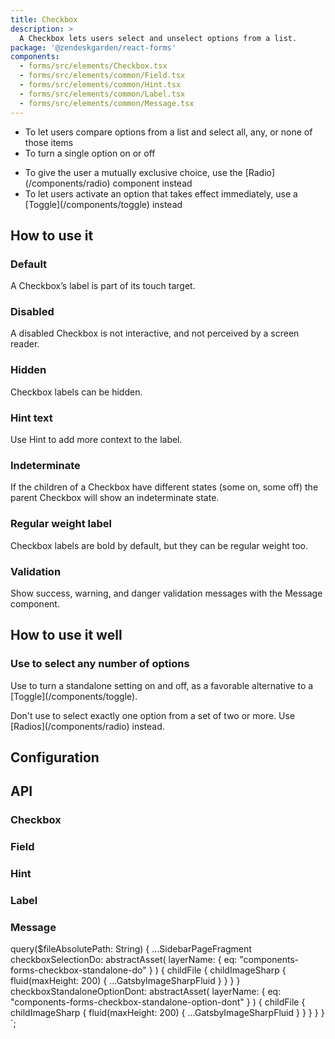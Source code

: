 ```yaml
---
title: Checkbox
description: >
  A Checkbox lets users select and unselect options from a list.
package: '@zendeskgarden/react-forms'
components:
  - forms/src/elements/Checkbox.tsx
  - forms/src/elements/common/Field.tsx
  - forms/src/elements/common/Hint.tsx
  - forms/src/elements/common/Label.tsx
  - forms/src/elements/common/Message.tsx
---
```


<Usage>
  <Use>
    <ul>
      <li>To let users compare options from a list and select all, any, or none of those items</li>
      <li>To turn a single option on or off</li>
    </ul>
  </Use>
  <Misuse>
    <ul>
      <li>
        <Markdown>
          To give the user a mutually exclusive choice, use the [Radio](/components/radio) component
          instead
        </Markdown>
      </li>
      <li>
        <Markdown>
          To let users activate an option that takes effect immediately, use a
          [Toggle](/components/toggle) instead
        </Markdown>
      </li>
    </ul>
  </Misuse>
</Usage>

## How to use it

### Default

A Checkbox’s label is part of its touch target.


<CodeExample code={DefaultCode}>
  <Default />
</CodeExample>

### Disabled

A disabled Checkbox is not interactive, and not perceived by a screen reader.


<CodeExample code={DisabledCode}>
  <Disabled />
</CodeExample>

### Hidden

Checkbox labels can be hidden.


<CodeExample code={HiddenCode}>
  <Hidden />
</CodeExample>

### Hint text

Use Hint to add more context to the label.


<CodeExample code={HintCode}>
  <Hint />
</CodeExample>

### Indeterminate

If the children of a Checkbox have different states (some on, some off) the parent Checkbox will
show an indeterminate state.


<CodeExample code={IndeterminateCode}>
  <Indeterminate />
</CodeExample>

### Regular weight label

Checkbox labels are bold by default, but they can be regular weight too.


<CodeExample code={RegularWeightLabelCode}>
  <RegularWeightLabel />
</CodeExample>

### Validation

Show success, warning, and danger validation messages with the Message component.


<CodeExample code={ValidationCode}>
  <Validation />
</CodeExample>

## How to use it well

### Use to select any number of options

<BestPractice>
  <Do imageSource={props.data.checkboxSelectionDo.childFile.childImageSharp.fluid}>
    <p>
      <Markdown>
        Use to turn a standalone setting on and off, as a favorable alternative to a
        [Toggle](/components/toggle).
      </Markdown>
    </p>
  </Do>
  <Dont imageSource={props.data.checkboxStandaloneOptionDont.childFile.childImageSharp.fluid}>
    <p>
      <Markdown>
        Don't use to select exactly one option from a set of two or more. Use
        [Radios](/components/radio) instead.
      </Markdown>
    </p>
  </Dont>
</BestPractice>

## Configuration

<Configuration reactPackage={props.data.mdx.package} components={props.data.mdx.components} />

## API

### Checkbox

<PropSheet components={props.data.mdx.components} componentName="checkbox" />

### Field

<PropSheet components={props.data.mdx.components} componentName="field" />

### Hint

<PropSheet components={props.data.mdx.components} componentName="hint" />

### Label

<PropSheet components={props.data.mdx.components} componentName="label" />

### Message

<PropSheet components={props.data.mdx.components} componentName="message" />


  query($fileAbsolutePath: String) {
    ...SidebarPageFragment
    checkboxSelectionDo: abstractAsset(
      layerName: { eq: "components-forms-checkbox-standalone-do" }
    ) {
      childFile {
        childImageSharp {
          fluid(maxHeight: 200) {
            ...GatsbyImageSharpFluid
          }
        }
      }
    }
    checkboxStandaloneOptionDont: abstractAsset(
      layerName: { eq: "components-forms-checkbox-standalone-option-dont" }
    ) {
      childFile {
        childImageSharp {
          fluid(maxHeight: 200) {
            ...GatsbyImageSharpFluid
          }
        }
      }
    }
  }
`;
